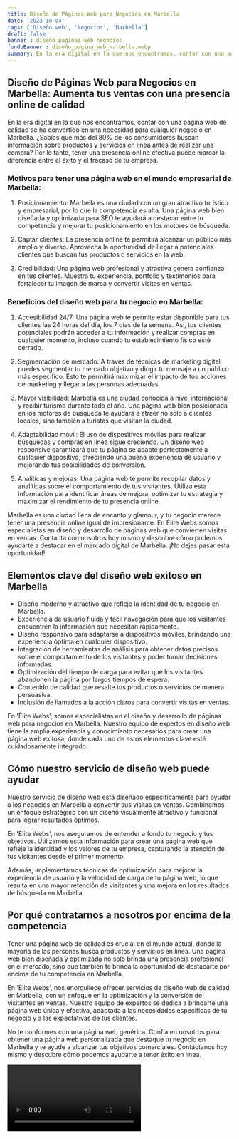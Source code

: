 ```yaml
---
title: Diseño de Páginas Web para Negocios en Marbella
date: '2023-10-04'
tags: ['Diseño web', 'Negocios', 'Marbella']
draft: false
banner : diseño_paginas_web_negocios
fondoBanner : diseño_pagina_web_marbella.webp
summary: En la era digital en la que nos encontramos, contar con una página web de calidad se ha convertido en una necesidad para cualquier negocio en Marbella. ¿Sabías que más del 80% de los consumidores buscan información sobre productos y servicios en línea antes de realizar una compra? Por lo tanto, tener una presencia online efectiva puede marcar la diferencia entre el éxito y el fracaso de tu empresa.
---
```


## Diseño de Páginas Web para Negocios en Marbella: Aumenta tus ventas con una presencia online de calidad

En la era digital en la que nos encontramos, contar con una página web de calidad se ha convertido en una necesidad para cualquier negocio en Marbella. ¿Sabías que más del 80% de los consumidores buscan información sobre productos y servicios en línea antes de realizar una compra? Por lo tanto, tener una presencia online efectiva puede marcar la diferencia entre el éxito y el fracaso de tu empresa.

### Motivos para tener una página web en el mundo empresarial de Marbella:

1. Posicionamiento: Marbella es una ciudad con un gran atractivo turístico y empresarial, por lo que la competencia es alta. Una página web bien diseñada y optimizada para SEO te ayudará a destacar entre tu competencia y mejorar tu posicionamiento en los motores de búsqueda.

2. Captar clientes: La presencia online te permitirá alcanzar un público más amplio y diverso. Aprovecha la oportunidad de llegar a potenciales clientes que buscan tus productos o servicios en la web.

3. Credibilidad: Una página web profesional y atractiva genera confianza en tus clientes. Muestra tu experiencia, portfolio y testimonios para fortalecer tu imagen de marca y convertir visitas en ventas.

### Beneficios del diseño web para tu negocio en Marbella:

1. Accesibilidad 24/7: Una página web te permite estar disponible para tus clientes las 24 horas del día, los 7 días de la semana. Así, tus clientes potenciales podrán acceder a tu información y realizar compras en cualquier momento, incluso cuando tu establecimiento físico esté cerrado.

2. Segmentación de mercado: A través de técnicas de marketing digital, puedes segmentar tu mercado objetivo y dirigir tu mensaje a un público más específico. Esto te permitirá maximizar el impacto de tus acciones de marketing y llegar a las personas adecuadas.

3. Mayor visibilidad: Marbella es una ciudad conocida a nivel internacional y recibir turismo durante todo el año. Una página web bien posicionada en los motores de búsqueda te ayudará a atraer no solo a clientes locales, sino también a turistas que visitan la ciudad.

4. Adaptabilidad móvil: El uso de dispositivos móviles para realizar búsquedas y compras en línea sigue creciendo. Un diseño web responsive garantizará que tu página se adapte perfectamente a cualquier dispositivo, ofreciendo una buena experiencia de usuario y mejorando tus posibilidades de conversión.

5. Analíticas y mejoras: Una página web te permite recopilar datos y analíticas sobre el comportamiento de tus visitantes. Utiliza esta información para identificar áreas de mejora, optimizar tu estrategia y maximizar el rendimiento de tu presencia online.

Marbella es una ciudad llena de encanto y glamour, y tu negocio merece tener una presencia online igual de impresionante. En Élite Webs somos especialistas en diseño y desarrollo de páginas web que convierten visitas en ventas. Contacta con nosotros hoy mismo y descubre cómo podemos ayudarte a destacar en el mercado digital de Marbella. ¡No dejes pasar esta oportunidad!

<GifSeo />

<Cta />

## Elementos clave del diseño web exitoso en Marbella

- Diseño moderno y atractivo que refleje la identidad de tu negocio en Marbella.
- Experiencia de usuario fluida y fácil navegación para que los visitantes encuentren la información que necesitan rápidamente.
- Diseño responsivo para adaptarse a dispositivos móviles, brindando una experiencia óptima en cualquier dispositivo.
- Integración de herramientas de análisis para obtener datos precisos sobre el comportamiento de los visitantes y poder tomar decisiones informadas.
- Optimización del tiempo de carga para evitar que los visitantes abandonen la página por largos tiempos de espera.
- Contenido de calidad que resalte tus productos o servicios de manera persuasiva.
- Inclusión de llamados a la acción claros para convertir visitas en ventas.

En 'Élite Webs', somos especialistas en el diseño y desarrollo de páginas web para negocios en Marbella. Nuestro equipo de expertos en diseño web tiene la amplia experiencia y conocimiento necesarios para crear una página web exitosa, donde cada uno de estos elementos clave esté cuidadosamente integrado.

## Cómo nuestro servicio de diseño web puede ayudar

Nuestro servicio de diseño web está diseñado específicamente para ayudar a los negocios en Marbella a convertir sus visitas en ventas. Combinamos un enfoque estratégico con un diseño visualmente atractivo y funcional para lograr resultados óptimos.

En 'Élite Webs', nos aseguramos de entender a fondo tu negocio y tus objetivos. Utilizamos esta información para crear una página web que refleje la identidad y los valores de tu empresa, capturando la atención de tus visitantes desde el primer momento.

Además, implementamos técnicas de optimización para mejorar la experiencia de usuario y la velocidad de carga de tu página web, lo que resulta en una mayor retención de visitantes y una mejora en los resultados de búsqueda en Marbella.

## Por qué contratarnos a nosotros por encima de la competencia

Tener una página web de calidad es crucial en el mundo actual, donde la mayoría de las personas busca productos y servicios en línea. Una página web bien diseñada y optimizada no solo brinda una presencia profesional en el mercado, sino que también te brinda la oportunidad de destacarte por encima de tu competencia en Marbella.

En 'Élite Webs', nos enorgullece ofrecer servicios de diseño web de calidad en Marbella, con un enfoque en la optimización y la conversión de visitantes en ventas. Nuestro equipo de expertos se dedica a brindarte una página web única y efectiva, adaptada a las necesidades específicas de tu negocio y a las expectativas de tus clientes.

No te conformes con una página web genérica. Confía en nosotros para obtener una página web personalizada que destaque tu negocio en Marbella y te ayude a alcanzar tus objetivos comerciales. Contáctanos hoy mismo y descubre cómo podemos ayudarte a tener éxito en línea.

<Video />

<CtaBot job='Negocios' city='Marbella'/>

<Gmaps query='Marbella+españa+maps' />